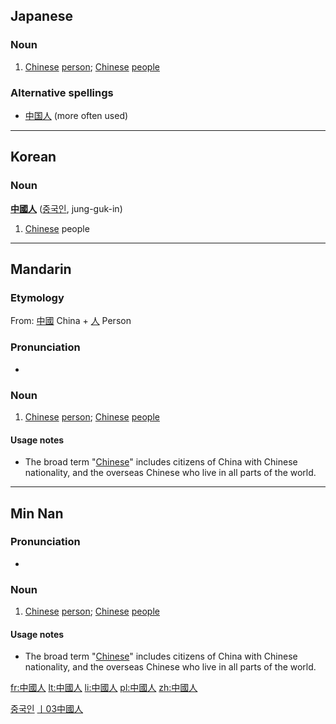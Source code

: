 ==Japanese==
{{ja-kanjitab|中|國|人}}

===Noun===
{{ja-noun|ky|hira=ちゅうごくじん|rom=chūgoku-jin|shin=中国人|rs=丨03}}

# [[Chinese]] [[person]]; [[Chinese]] [[people]]

===Alternative spellings===
*[[中国人]] (more often used)

----

==Korean==

===Noun===
'''[[中國]][[人]]''' ([[중국인]], jung-guk-in)

# [[Chinese]] people

[[Category:Korean nouns|중국인]]

----

==Mandarin==
{{zh-forms|[[中国人]]|[[中國]][[人]]}}

===Etymology===
From: [[中國]] China + [[人]] Person

===Pronunciation===
* {{IPA|/ʈʂʊŋ˥˥ kuɔ˧˥ ɻən˧˥/}}

===Noun===
{{cmn-noun|t|pin=Zhōnggúo rén|pint=zhong1guo2ren2|tra=中國人|sim=中国人|rs=丨03}}

# [[Chinese]] [[person]]; [[Chinese]] [[people]]

====Usage notes====
*The broad term "[[Chinese]]" includes citizens of China with Chinese nationality, and the overseas Chinese who live in all parts of the world.

[[Category:zh-tw:Nationalities|丨03中國人]]

----

==Min Nan==

===Pronunciation===
*{{IPA|/tiɔŋ˧˧kɔk˥˥laŋ˧˥/}}

===Noun===
{{nan-noun|t|poj=Tiong-kok-lâng|pojt=tiong1kok4lang5|tra=中國人|sim=中国人|rs=丨03}}

# [[Chinese]] [[person]]; [[Chinese]] [[people]]

====Usage notes====
*The broad term "[[Chinese]]" includes citizens of China with Chinese nationality, and the overseas Chinese who live in all parts of the world.

[[fr:中國人]]
[[lt:中國人]]
[[li:中國人]]
[[pl:中國人]]
[[zh:中國人]]